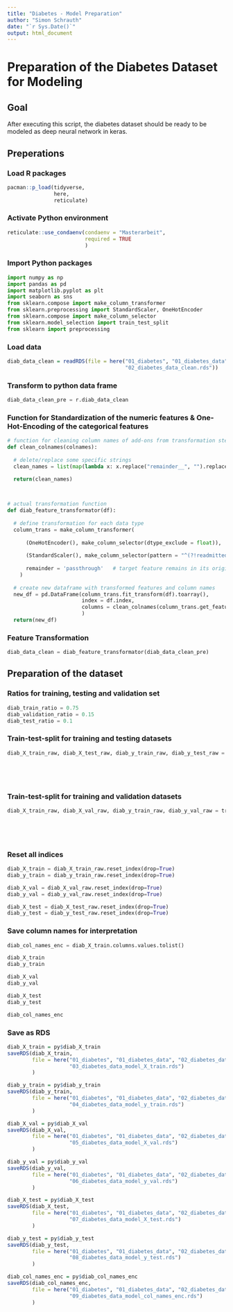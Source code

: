 ```yaml
---
title: "Diabetes - Model Preparation"
author: "Simon Schrauth"
date: "`r Sys.Date()`"
output: html_document
---
```

# Preparation of the Diabetes Dataset for Modeling

## Goal

After executing this script, the diabetes dataset should be ready to be modeled as deep neural network in keras.

## Preperations

### Load R packages

```r
pacman::p_load(tidyverse, 
               here,
               reticulate)
```

### Activate Python environment

```r
reticulate::use_condaenv(condaenv = "Masterarbeit", 
                         required = TRUE
                         )
```

### Import Python packages

```python
import numpy as np
import pandas as pd
import matplotlib.pyplot as plt
import seaborn as sns
from sklearn.compose import make_column_transformer
from sklearn.preprocessing import StandardScaler, OneHotEncoder
from sklearn.compose import make_column_selector
from sklearn.model_selection import train_test_split
from sklearn import preprocessing
```


### Load data

```r
diab_data_clean = readRDS(file = here("01_diabetes", "01_diabetes_data", "02_diabetes_data_processed",
                                      "02_diabetes_data_clean.rds"))
```

### Transform to python data frame

```python
diab_data_clean_pre = r.diab_data_clean
```

### Function for Standardization of the numeric features & One-Hot-Encoding of the categorical features

```python
# function for cleaning column names of add-ons from transformation steps (help function for feature_transformator below)
def clean_colnames(colnames):
  
  # delete/replace some specific strings
  clean_names = list(map(lambda x: x.replace("remainder__", "").replace("onehotencoder__", "").replace("standardscaler__", "").replace("-", "_").replace(" ", "_").replace("[", "").replace(")", ""), colnames))
  
  return(clean_names)



# actual transformation function
def diab_feature_transformator(df):
  
  # define transformation for each data type
  column_trans = make_column_transformer(
    
      (OneHotEncoder(), make_column_selector(dtype_exclude = float)),      # dummy-encoding of categorical features
      
      (StandardScaler(), make_column_selector(pattern = "^(?!readmitted$).*$",dtype_include = float)),     # standardization of numerical features except target feature
      
      remainder = 'passthrough'   # target feature remains in its original binary state
    )
  
  # create new dataframe with transformed features and column names 
  new_df = pd.DataFrame(column_trans.fit_transform(df).toarray(),
                        index = df.index,
                        columns = clean_colnames(column_trans.get_feature_names_out())
                        )
  return(new_df)

```

### Feature Transformation 

```python
diab_data_clean = diab_feature_transformator(diab_data_clean_pre)
```


## Preparation of the dataset

### Ratios for training, testing and validation set
```python
diab_train_ratio = 0.75
diab_validation_ratio = 0.15
diab_test_ratio = 0.1
```


### Train-test-split for training and testing datasets
```python
diab_X_train_raw, diab_X_test_raw, diab_y_train_raw, diab_y_test_raw = train_test_split(diab_data_clean.iloc[:,:-1], 
                                                                                        diab_data_clean.iloc[:,-1], 
                                                                                        test_size=diab_test_ratio,
                                                                                        random_state=42,
                                                                                        shuffle = True)
```

### Train-test-split for training and validation datasets
```python
diab_X_train_raw, diab_X_val_raw, diab_y_train_raw, diab_y_val_raw = train_test_split(diab_X_train_raw, 
                                                                                      diab_y_train_raw, 
                                                                                      test_size=diab_validation_ratio/(1-diab_test_ratio),
                                                                                      random_state=24,
                                                                                      shuffle = True)
```

### Reset all indices
```python
diab_X_train = diab_X_train_raw.reset_index(drop=True)
diab_y_train = diab_y_train_raw.reset_index(drop=True)

diab_X_val = diab_X_val_raw.reset_index(drop=True)
diab_y_val = diab_y_val_raw.reset_index(drop=True)

diab_X_test = diab_X_test_raw.reset_index(drop=True)
diab_y_test = diab_y_test_raw.reset_index(drop=True)
```

### Save column names for interpretation
```python
diab_col_names_enc = diab_X_train.columns.values.tolist()
```

```python
diab_X_train
diab_y_train

diab_X_val
diab_y_val

diab_X_test
diab_y_test

diab_col_names_enc
```

### Save as RDS
```r
diab_X_train = py$diab_X_train
saveRDS(diab_X_train, 
        file = here("01_diabetes", "01_diabetes_data", "02_diabetes_data_processed",
                    "03_diabetes_data_model_X_train.rds")
        )

diab_y_train = py$diab_y_train
saveRDS(diab_y_train, 
        file = here("01_diabetes", "01_diabetes_data", "02_diabetes_data_processed",
                    "04_diabetes_data_model_y_train.rds")
        )

diab_X_val = py$diab_X_val
saveRDS(diab_X_val, 
        file = here("01_diabetes", "01_diabetes_data", "02_diabetes_data_processed",
                    "05_diabetes_data_model_X_val.rds")
        )

diab_y_val = py$diab_y_val
saveRDS(diab_y_val, 
        file = here("01_diabetes", "01_diabetes_data", "02_diabetes_data_processed",
                    "06_diabetes_data_model_y_val.rds")
        )

diab_X_test = py$diab_X_test
saveRDS(diab_X_test, 
        file = here("01_diabetes", "01_diabetes_data", "02_diabetes_data_processed",
                    "07_diabetes_data_model_X_test.rds")
        )

diab_y_test = py$diab_y_test
saveRDS(diab_y_test, 
        file = here("01_diabetes", "01_diabetes_data", "02_diabetes_data_processed",
                    "08_diabetes_data_model_y_test.rds")
        )

diab_col_names_enc = py$diab_col_names_enc
saveRDS(diab_col_names_enc, 
        file = here("01_diabetes", "01_diabetes_data", "02_diabetes_data_processed",
                    "09_diabetes_data_model_col_names_enc.rds")
        )
```

